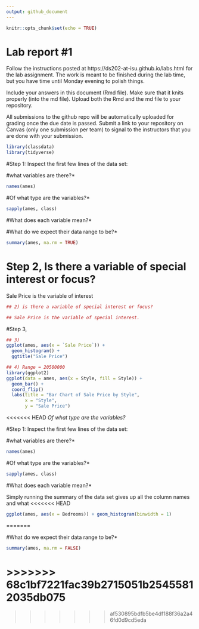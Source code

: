 ```yaml
---
output: github_document
---
```


<!-- README.md is generated from README.Rmd. Please edit the README.Rmd file -->


```r
knitr::opts_chunk$set(echo = TRUE)
```

# Lab report #1

Follow the instructions posted at https://ds202-at-isu.github.io/labs.html for the lab assignment. The work is meant to be finished during the lab time, but you have time until Monday evening to polish things.

Include your answers in this document (Rmd file). Make sure that it knits properly (into the md file). Upload both the Rmd and the md file to your repository.  

All submissions to the github repo will be automatically uploaded for grading once the due date is passed.
Submit a link to your repository on Canvas (only one submission per team) to signal to the instructors that you are done with your submission.

```R

library(classdata)
library(tidyverse)

```


#Step 1: Inspect the first few lines of the data set:

#what variables are there?*
```R
names(ames)
```
#Of what type are the variables?*

```R
sapply(ames, class)
```

#What does each variable mean?*



#What do we expect their data range to be?*
```R

summary(ames, na.rm = TRUE)

```

# Step 2, Is there a variable of special interest or focus?
Sale Price is the variable of interest

```r
## 2) is there a variable of special interest or focus?

## Sale Price is the variable of special interest.
```

#Step 3, 


```r
## 3)
ggplot(ames, aes(x = `Sale Price`)) + 
  geom_histogram() +
  ggtitle("Sale Price")
```

```r
## 4) Range = 20500000
library(ggplot2)
ggplot(data = ames, aes(x = Style, fill = Style)) +
  geom_bar() +
  coord_flip()
  labs(title = "Bar Chart of Sale Price by Style",
       x = "Style",
       y = "Sale Price")

```



<<<<<<< HEAD
*Of what type are the variables?*

#Step 1: Inspect the first few lines of the data set:

#what variables are there?*
```R
names(ames)
```
#Of what type are the variables?*


```R
sapply(ames, class)
```
#What does each variable mean?*



  Simply running the summary of the data set gives up all the column names and what
<<<<<<< HEAD
  
```r
ggplot(ames, aes(x = Bedrooms)) + geom_histogram(binwidth = 1)
```

=======

#What do we expect their data range to be?*
```R

summary(ames, na.rm = FALSE)

```
>>>>>>> 68c1bf7221fac39b2715051b25455812035db075
=======
>>>>>>> af530895bdfb5be4df188f36a2a46fd0d9cd5eda

